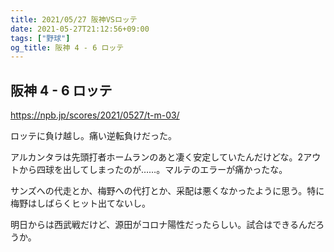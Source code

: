 ```yaml
---
title: 2021/05/27 阪神VSロッテ
date: 2021-05-27T21:12:56+09:00
tags: ["野球"]
og_title: 阪神 4 - 6 ロッテ
---
```


## 阪神 4 - 6 ロッテ

https://npb.jp/scores/2021/0527/t-m-03/


ロッテに負け越し。痛い逆転負けだった。

アルカンタラは先頭打者ホームランのあと凄く安定していたんだけどな。2アウトから四球を出してしまったのが……。マルテのエラーが痛かったな。

サンズへの代走とか、梅野への代打とか、采配は悪くなかったように思う。特に梅野はしばらくヒット出てないし。

明日からは西武戦だけど、源田がコロナ陽性だったらしい。試合はできるんだろうか。